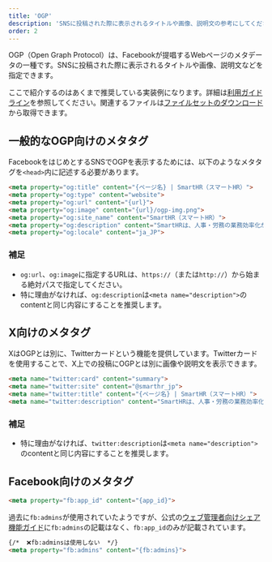 ```yaml
---
title: 'OGP'
description: 'SNSに投稿された際に表示されるタイトルや画像、説明文の参考にしてください'
order: 2
---
```


OGP（Open Graph Protocol）は、Facebookが提唱するWebページのメタデータの一種です。SNSに投稿された際に表示されるタイトルや画像、説明文などを指定できます。

ここで紹介するのはあくまで推奨している実装例になります。詳細は[利用ガイドライン](/basics/meta/#h2-0)を参照してください。関連するファイルは[ファイルセットのダウンロード](/basics/meta/#h2-2)から取得できます。

## 一般的なOGP向けのメタタグ

FacebookをはじめとするSNSでOGPを表示するためには、以下のようなメタタグを`<head>`内に記述する必要があります。

```html codeBlock
<meta property="og:title" content="{ページ名} | SmartHR（スマートHR）">
<meta property="og:type" content="website">
<meta property="og:url" content="{url}">
<meta property="og:image" content="{url}/ogp-img.png">
<meta property="og:site_name" content="SmartHR（スマートHR）">
<meta property="og:description" content="SmartHRは、人事・労務の業務効率化からタレントマネジメントまで、働くすべての人の生産性向上を支える、「クラウド人事労務ソフト」です。">
<meta property="og:locale" content="ja_JP">
```

### 補足

- `og:url`、`og:image`に指定するURLは、`https://`（または`http://`）から始まる絶対パスで指定してください。
- 特に理由がなければ、`og:description`は`<meta name="description">`のcontentと同じ内容にすることを推奨します。

## X向けのメタタグ

XはOGPとは別に、Twitterカードという機能を提供しています。Twitterカードを使用することで、X上での投稿にOGPとは別に画像や説明文を表示できます。

```html codeBlock
<meta name="twitter:card" content="summary">
<meta name="twitter:site" content="@smarthr_jp">
<meta name="twitter:title" content="{ページ名} | SmartHR（スマートHR）">
<meta name="twitter:description" content="SmartHRは、人事・労務の業務効率化からタレントマネジメントまで、働くすべての人の生産性向上を支える、「クラウド人事労務ソフト」です。">
```

### 補足

- 特に理由がなければ、`twitter:description`は`<meta name="description">`のcontentと同じ内容にすることを推奨します。

## Facebook向けのメタタグ

```html codeBlock
<meta property="fb:app_id" content="{app_id}">
```

過去に`fb:admins`が使用されていたようですが、公式の[ウェブ管理者向けシェア機能ガイド](https://developers.facebook.com/docs/sharing/webmasters/)に`fb:admins`の記載はなく、`fb:app_id`のみが記載されています。

```html codeBlock
{/*  ❌fb:adminsは使用しない  */}
<meta property="fb:admins" content="{fb:admins}">
```
